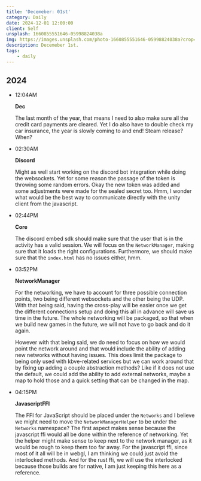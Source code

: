 ```yaml
---
title: 'Decemeber: 01st'
category: Daily
date: 2024-12-01 12:00:00
client: Self
unsplash: 1660855551646-05998824038a
img: https://images.unsplash.com/photo-1660855551646-05998824038a?crop=entropy&cs=srgb&fm=jpg&ixid=MnwzNjM5Nzd8MHwxfHJhbmRvbXx8fHx8fHx8fDE2ODE3NDg2ODY&ixlib=rb-4.0.3&q=85
description: Decemeber 1st.
tags:
    - daily
---
```



## 2024

-   12:04AM

    **Dec**

    The last month of the year, that means I need to also make sure all the credit card payments are cleared.
    Yet I do also have to double check my car insurance, the year is slowly coming to and end!
    Steam release? When?

-   02:30AM

    **Discord**

    Might as well start working on the discord bot integration while doing the websockets.
    Yet for some reason the passage of the token is throwing some random errors.
    Okay the new token was added and some adjustments were made for the sealed secret too.
    Hmm, I wonder what would be the best way to communicate directly with the unity client from the javascript.

-   02:44PM

    **Core**

    The discord embed sdk should make sure that the user that is in the activity has a valid session.
    We will focus on the `NetworkManager`, making sure that it loads the right configurations.
    Furthermore, we should make sure that the `index.html` has no issues either, hmm.

-   03:52PM

    **NetworkManager**

    For the networking, we have to account for three possible connection points, two being different websockets and the other being the UDP.
    With that being said, having the cross-play will be easier once we get the different connections setup and doing this all in advance will save us time in the future.
    The whole networking will be packaged, so that when we build new games in the future, we will not have to go back and do it again.

    However with that being said, we do need to focus on how we would point the network around and that would include the ability of adding new networks without having issues.
    This does limit the package to being only used with kbve-related services but we can work around that by fixing up adding a couple abstraction methods?
    Like if it does not use the default, we could add the ability to add external networks, maybe a map to hold those and a quick setting that can be changed in the map.

-   04:15PM

    **JavascriptFFI**

    The FFI for JavaScript should be placed under the `Networks` and I believe we might need to move the `NetworkManagerHelper` to be under the `Networks` namespace?
    The first aspect makes sense because the javascript ffi would all be done within the reference of networking.
    Yet the helper might make sense to keep next to the network manager, as it would be rough to keep them too far away.
    For the javascript ffi, since most of it all will be in webgl, I am thinking we could just avoid the interlocked methods.
    And for the rust ffi, we will use the interlocked because those builds are for native, I am just keeping this here as a reference.


<Adsense />